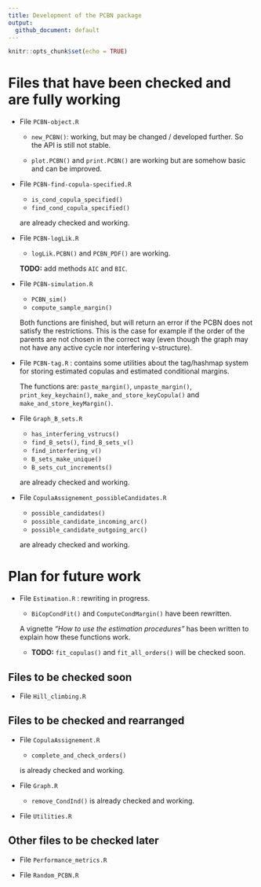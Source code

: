 ```yaml
---
title: Development of the PCBN package
output: 
  github_document: default
---
```


```r
knitr::opts_chunk$set(echo = TRUE)
```


# Files that have been checked and are fully working

- File `PCBN-object.R`

   + `new_PCBN()`: working, but may be changed / developed further.
   So the API is still not stable.
   
   + `plot.PCBN()` and `print.PCBN()` are working but are somehow basic and
   can be improved.


- File `PCBN-find-copula-specified.R`

   + `is_cond_copula_specified()`
   + `find_cond_copula_specified()`
   
   are already checked and working.


- File `PCBN-logLik.R`
   
   + `logLik.PCBN()` and `PCBN_PDF()` are working. 
   
   **TODO:** add methods `AIC` and `BIC`.


- File `PCBN-simulation.R`

   + `PCBN_sim()`
   + `compute_sample_margin()`
   
   Both functions are finished, but will return an error if the PCBN does not
   satisfy the restrictions. This is the case for example if the order of the
   parents are not chosen in the correct way (even though the graph may not
   have any active cycle nor interfering v-structure).


- File `PCBN-tag.R` : contains some utilities about the tag/hashmap system
  for storing estimated copulas and estimated conditional margins.
  
  The functions are: `paste_margin()`, `unpaste_margin()`, `print_key_keychain()`,
  `make_and_store_keyCopula()` and `make_and_store_keyMargin()`.


- File `Graph_B_sets.R`
   + `has_interfering_vstrucs()`
   + `find_B_sets()`, `find_B_sets_v()`
   + `find_interfering_v()`
   + `B_sets_make_unique()`
   + `B_sets_cut_increments()`
   
   are already checked and working.


- File `CopulaAssignement_possibleCandidates.R`
   + `possible_candidates()`
   + `possible_candidate_incoming_arc()`
   + `possible_candidate_outgoing_arc()`
   
   are already checked and working.


# Plan for future work

- File `Estimation.R` : rewriting in progress.

  + `BiCopCondFit()` and  `ComputeCondMargin()` have been rewritten.

  A vignette _"How to use the estimation procedures"_ has been written to
  explain how these functions work.
  
  + **TODO:** `fit_copulas()` and `fit_all_orders()` will be checked soon.


## Files to be checked soon

- File `Hill_climbing.R`


## Files to be checked and rearranged

- File `CopulaAssignement.R`

   + `complete_and_check_orders()`
   
   is already checked and working.


- File `Graph.R`

   + `remove_CondInd()` is already checked and working.


- File `Utilities.R`


## Other files to be checked later
   
- File `Performance_metrics.R`

- File `Random_PCBN.R`

